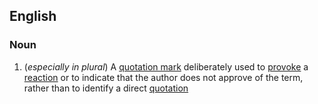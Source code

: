 ==English==

===Noun===
{{wikipedia|scare quotes}}
{{en-noun|sg=[[scare]] [[quote]]}}

#(''especially in plural'') A [[quotation mark]] deliberately used to [[provoke]] a [[reaction]] or to indicate that the author does not approve of the term, rather than to identify a direct [[quotation]]